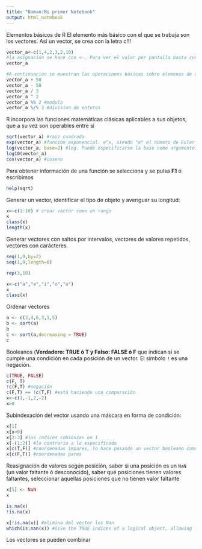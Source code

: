 ```yaml
---
title: "Roman:Mi primer Notebook"
output: html_notebook
---
```


Elementos básicos de R
El elemento más básico con el que se  trabaja son los vectores. Así un vector, se crea con la letra c!!!
```r
vector_a<-c(1,4,2,3,2,10)
#la asignación se hace con <-. Para ver el valor por pantalla basta con poner el nombre de la variable
vector_a

#A continuación se muestran las operaciones básicas sobre elemenos de un vector.
vector_a + 50
vector_a - 50
vector_a / 3
vector_a ^ 2
vector_a %% 2 #modulo
vector_a %/% 3 #division de enteros
```

R incorpora las funciones matemáticas clásicas aplicables a sus objetos, que a su vez son operables entre si
```r
sqrt(vector_a) #raiz cuadrada
exp(vector_a) #función exponencial. e^x, siendo "e" el número de Euler -> 2,721828. Tiene la particularidad de que su derivada es la misma función
log(vector_a, base=2) #log. Puede especificarse la base como argumento. El logaritmoes el exponente al cual hay que elevar la base para obtener dicho número.
log10(vector_a)
cos(vector_a) #coseno

```

Para obtener información de una función se selecciona y se pulsa **F1** ó escribimos
```r
help(sqrt)
```

Generar un vector, identificar el tipo de objeto y averiguar su longitud:
```r
x<-c(1:10) # crear vector como un rango
x
class(x)
length(x)
```

Generar vectores con saltos por intervalos, vectores de valores repetidos, vectores con carácteres.
```r
seq(1,9,by=2)
seq(1,9,length=6) 

rep(3,10)

x<-c("a","e","i","o","u")
x
class(x)
```

Ordenar vectores
```r
a <- c(2,4,6,3,1,5)
b <- sort(a)
b
c <- sort(a,decreasing = TRUE)
c
```

Booleanos (**Verdadero: TRUE ó T y Falso: FALSE ó F** que indican si se cumple una condición en cada posición de un vector. El símbolo `!` es una negación.
```r
c(TRUE, FALSE)
c(F, T)
!c(F,T) #negación
c(F,T) == !c(T,F) #está haciendo una comparación
x<-c(1,-1,2,-2)
x>0
```

Subindexación del vector usando una máscara en forma de condición:

```r
x[1]
x[x>0]
x[2:3] #los indices comienzan en 1
x[-(1:2)] #lo contrario a lo especificado
x[c(T,F)] #coordenadas impares, lo hace pasando un vector booleano como parámetro, con true en el componente impar.
x[c(F,T)] #coordenadas pares
```

Reasignación de valores según posición, saber si una posición es un `NaN` (un valor faltante ó desconocido), saber qué posiciones tienen valores faltantes, seleccionar aquellas posiciones que no tienen valor faltante

```r
x[5] <- NaN
x

is.na(x)
!is.na(x)

x[!is.na(x)] #elimina del vector los Nan
which(is.nan(x)) #Give the TRUE indices of a logical object, allowing for array indices
```

Los vectores se pueden combinar
```r

```

